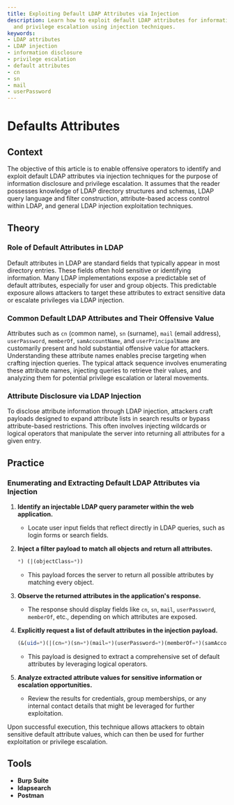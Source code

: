 ```yaml
---
title: Exploiting Default LDAP Attributes via Injection
description: Learn how to exploit default LDAP attributes for information disclosure
  and privilege escalation using injection techniques.
keywords:
- LDAP attributes
- LDAP injection
- information disclosure
- privilege escalation
- default attributes
- cn
- sn
- mail
- userPassword
---
```


# Defaults Attributes

## Context

The objective of this article is to enable offensive operators to identify and exploit default LDAP attributes via injection techniques for the purpose of information disclosure and privilege escalation. It assumes that the reader possesses knowledge of LDAP directory structures and schemas, LDAP query language and filter construction, attribute-based access control within LDAP, and general LDAP injection exploitation techniques.

## Theory

### Role of Default Attributes in LDAP

Default attributes in LDAP are standard fields that typically appear in most directory entries. These fields often hold sensitive or identifying information. Many LDAP implementations expose a predictable set of default attributes, especially for user and group objects. This predictable exposure allows attackers to target these attributes to extract sensitive data or escalate privileges via LDAP injection.

### Common Default LDAP Attributes and Their Offensive Value

Attributes such as `cn` (common name), `sn` (surname), `mail` (email address), `userPassword`, `memberOf`, `samAccountName`, and `userPrincipalName` are customarily present and hold substantial offensive value for attackers. Understanding these attribute names enables precise targeting when crafting injection queries. The typical attack sequence involves enumerating these attribute names, injecting queries to retrieve their values, and analyzing them for potential privilege escalation or lateral movements.

### Attribute Disclosure via LDAP Injection

To disclose attribute information through LDAP injection, attackers craft payloads designed to expand attribute lists in search results or bypass attribute-based restrictions. This often involves injecting wildcards or logical operators that manipulate the server into returning all attributes for a given entry.

## Practice

### Enumerating and Extracting Default LDAP Attributes via Injection

1. **Identify an injectable LDAP query parameter within the web application.**
   - Locate user input fields that reflect directly in LDAP queries, such as login forms or search fields.

2. **Inject a filter payload to match all objects and return all attributes.**
   ```sql
   *) (|(objectClass=*))
   ```
   - This payload forces the server to return all possible attributes by matching every object.

3. **Observe the returned attributes in the application's response.**
   - The response should display fields like `cn`, `sn`, `mail`, `userPassword`, `memberOf`, etc., depending on which attributes are exposed.

4. **Explicitly request a list of default attributes in the injection payload.**
   ```sql
   (&(uid=*)(|(cn=*)(sn=*)(mail=*)(userPassword=*)(memberOf=*)(samAccountName=*)(userPrincipalName=*)(displayName=*)(telephoneNumber=*)(description=*)(department=*)(title=*)))
   ```
   - This payload is designed to extract a comprehensive set of default attributes by leveraging logical operators.

5. **Analyze extracted attribute values for sensitive information or escalation opportunities.**
   - Review the results for credentials, group memberships, or any internal contact details that might be leveraged for further exploitation.

Upon successful execution, this technique allows attackers to obtain sensitive default attribute values, which can then be used for further exploitation or privilege escalation.

## Tools

- **Burp Suite**
- **ldapsearch**
- **Postman**
